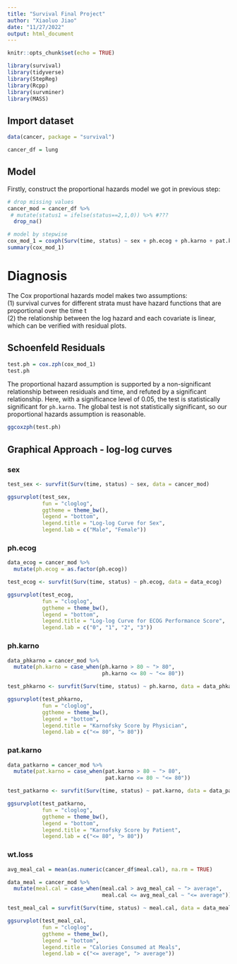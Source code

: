 ```yaml
---
title: "Survival Final Project"
author: "Xiaoluo Jiao"
date: "11/27/2022"
output: html_document
---
```


```r
knitr::opts_chunk$set(echo = TRUE)

library(survival)
library(tidyverse)
library(StepReg)
library(Rcpp)
library(survminer)
library(MASS)

```

## Import dataset

```r
data(cancer, package = "survival")

cancer_df = lung
```

## Model

Firstly, construct the proportional hazards model we got in previous step:

```r
# drop missing values
cancer_mod = cancer_df %>%
 # mutate(status1 = ifelse(status==2,1,0)) %>% #???
  drop_na()

# model by stepwise
cox_mod_1 = coxph(Surv(time, status) ~ sex + ph.ecog + ph.karno + pat.karno + wt.loss, data = cancer_mod)
summary(cox_mod_1)
```

# Diagnosis 

The Cox proportional hazards model makes two assumptions: \
(1) survival curves for different strata must have hazard functions that are proportional over the time t \
(2) the relationship between the log hazard and each covariate is linear, which can be verified with residual plots.

## Schoenfeld Residuals
```r
test.ph = cox.zph(cox_mod_1)
test.ph
```

The proportional hazard assumption is supported by a non-significant relationship between residuals and time, and refuted by a significant relationship. Here, with a significance level of 0.05, the test is statistically significant for `ph.karno`. The global test is not statistically significant, so our proportional hazards assumption is reasonable. 

```r
ggcoxzph(test.ph)
```

## Graphical Approach - log-log curves
### sex
```r
test_sex <- survfit(Surv(time, status) ~ sex, data = cancer_mod)

ggsurvplot(test_sex, 
           fun = "cloglog",
           ggtheme = theme_bw(), 
           legend = "bottom", 
           legend.title = "Log-log Curve for Sex",
           legend.lab = c("Male", "Female"))
```

### ph.ecog
```r
data_ecog = cancer_mod %>%
  mutate(ph.ecog = as.factor(ph.ecog))

test_ecog <- survfit(Surv(time, status) ~ ph.ecog, data = data_ecog)

ggsurvplot(test_ecog, 
           fun = "cloglog",
           ggtheme = theme_bw(), 
           legend = "bottom", 
           legend.title = "Log-log Curve for ECOG Performance Score",
           legend.lab = c("0", "1", "2", "3"))
```

### ph.karno
```r
data_phkarno = cancer_mod %>%
  mutate(ph.karno = case_when(ph.karno > 80 ~ "> 80",
                              ph.karno <= 80 ~ "<= 80")) 

test_phkarno <- survfit(Surv(time, status) ~ ph.karno, data = data_phkarno)

ggsurvplot(test_phkarno, 
           fun = "cloglog",
           ggtheme = theme_bw(), 
           legend = "bottom", 
           legend.title = "Karnofsky Score by Physician",
           legend.lab = c("<= 80", "> 80"))
```

### pat.karno
```r
data_patkarno = cancer_mod %>%
  mutate(pat.karno = case_when(pat.karno > 80 ~ "> 80",
                               pat.karno <= 80 ~ "<= 80")) 

test_patkarno <- survfit(Surv(time, status) ~ pat.karno, data = data_patkarno)

ggsurvplot(test_patkarno, 
           fun = "cloglog",
           ggtheme = theme_bw(), 
           legend = "bottom", 
           legend.title = "Karnofsky Score by Patient",
           legend.lab = c("<= 80", "> 80"))
```

### wt.loss
```r
avg_meal_cal = mean(as.numeric(cancer_df$meal.cal), na.rm = TRUE)

data_meal = cancer_mod %>%
  mutate(meal.cal = case_when(meal.cal > avg_meal_cal ~ "> average",
                              meal.cal <= avg_meal_cal ~ "<= average")) 

test_meal_cal = survfit(Surv(time, status) ~ meal.cal, data = data_meal)

ggsurvplot(test_meal_cal, 
           fun = "cloglog",
           ggtheme = theme_bw(), 
           legend = "bottom", 
           legend.title = "Calories Consumed at Meals",
           legend.lab = c("<= average", "> average"))
```

